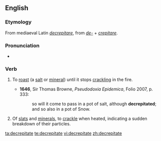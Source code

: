 ==English==

===Etymology===
From mediaeval Latin ''[[decrepitare]]'', from {{L.}} ''[[de-]]'' + ''[[crepitare]]''.

===Pronunciation===
* {{IPA|/dɪˈkɹɛpɪteɪt/}}

===Verb===
{{en-verb|decrepitat|es}}

# {{transitive}} To [[roast]] (a [[salt]] or [[mineral]]) until it stops [[crackling]] in the fire.
#* '''1646''', Sir Thomas Browne, ''Pseudodoxia Epidemica'', Folio 2007, p. 333:
#*: so will it come to pass in a pot of salt, although '''decrepitated'''; and so also in a pot of Snow.
# {{intransitive}} Of [[slats]] and [[minerals]], to [[crackle]] when heated, indicating a sudden breakdown of their particles.

[[ta:decrepitate]]
[[te:decrepitate]]
[[vi:decrepitate]]
[[zh:decrepitate]]